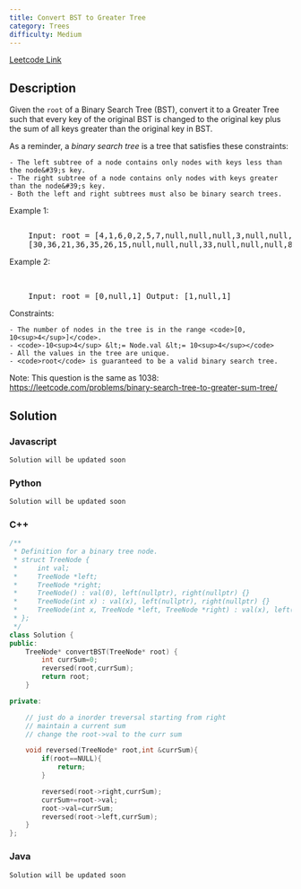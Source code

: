 ```yaml
---
title: Convert BST to Greater Tree
category: Trees
difficulty: Medium
---
```


<Callout>

[Leetcode Link](https://leetcode.com/problems/convert-bst-to-greater-tree)

</Callout>

## Description

Given the <code>root</code> of a Binary Search Tree (BST), convert it to a Greater Tree such that every key of the original BST is changed to the original key plus the sum of all keys greater than the original key in BST.

As a reminder, a _binary search tree_ is a tree that satisfies these constraints:

    - The left subtree of a node contains only nodes with keys less than the node&#39;s key.
    - The right subtree of a node contains only nodes with keys greater than the node&#39;s key.
    - Both the left and right subtrees must also be binary search trees.

Example 1:

<Image
	alt=""
	src="https://assets.leetcode.com/uploads/2019/05/02/tree.png"
	width={500}
	height={341}
/>
<br />
<pre className="overflow-x-auto">
	Input: root = [4,1,6,0,2,5,7,null,null,null,3,null,null,null,8] Output:
	[30,36,21,36,35,26,15,null,null,null,33,null,null,null,8]
</pre>

Example 2:

<br />
<pre className="overflow-x-auto">
	Input: root = [0,null,1] Output: [1,null,1]
</pre>

Constraints:

    - The number of nodes in the tree is in the range <code>[0, 10<sup>4</sup>]</code>.
    - <code>-10<sup>4</sup> &lt;= Node.val &lt;= 10<sup>4</sup></code>
    - All the values in the tree are unique.
    - <code>root</code> is guaranteed to be a valid binary search tree.

Note: This question is the same as 1038: <a href="https://leetcode.com/problems/binary-search-tree-to-greater-sum-tree/" target="_blank">https://leetcode.com/problems/binary-search-tree-to-greater-sum-tree/</a>

## Solution

### Javascript

```javascript
Solution will be updated soon
```

### Python

```python
Solution will be updated soon
```

### C++

```cpp
/**
 * Definition for a binary tree node.
 * struct TreeNode {
 *     int val;
 *     TreeNode *left;
 *     TreeNode *right;
 *     TreeNode() : val(0), left(nullptr), right(nullptr) {}
 *     TreeNode(int x) : val(x), left(nullptr), right(nullptr) {}
 *     TreeNode(int x, TreeNode *left, TreeNode *right) : val(x), left(left), right(right) {}
 * };
 */
class Solution {
public:
    TreeNode* convertBST(TreeNode* root) {
        int currSum=0;
        reversed(root,currSum);
        return root;
    }

private:

    // just do a inorder treversal starting from right
    // maintain a current sum
    // change the root->val to the curr sum

    void reversed(TreeNode* root,int &currSum){
        if(root==NULL){
            return;
        }

        reversed(root->right,currSum);
        currSum+=root->val;
        root->val=currSum;
        reversed(root->left,currSum);
    }
};

```

### Java

```java
Solution will be updated soon
```
